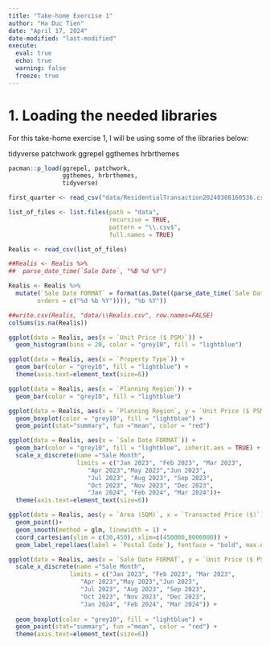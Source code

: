 ```yaml
---
title: "Take-home Exercise 1"
author: "Ha Duc Tien"
date: "April 17, 2024"
date-modified: "last-modified"
execute: 
  eval: true
  echo: true
  warning: false
  freeze: true
---
```


# 1. Loading the needed libraries

For this take-home exercise 1, I will be using some of the libraries below:

tidyverse patchwork ggrepel ggthemes hrbrthemes

```r
pacman::p_load(ggrepel, patchwork, 
               ggthemes, hrbrthemes,
               tidyverse) 
```

```r
first_quarter <- read_csv("data/ResidentialTransaction20240308160536.csv")

list_of_files <- list.files(path = "data",
                            recursive = TRUE,
                            pattern = "\\.csv$",
                            full.names = TRUE)

Realis <- read_csv(list_of_files)
```

```r

##Realis <- Realis %>%
##  parse_date_time(`Sale Date`, "%B %d %Y")

Realis <- Realis %>% 
  mutate(`Sale Date FORMAT` = format(as.Date((parse_date_time(`Sale Date`, 
        orders = c("%d %b %Y")))), "%b %Y"))

##write.csv(Realis, "data/\\Realis.csv", row.names=FALSE)
colSums(is.na(Realis))
```

```r
ggplot(data = Realis, aes(x = `Unit Price ($ PSM)`)) +
  geom_histogram(bins = 20, color = "grey10", fill = "lightblue")
```

```r
ggplot(data = Realis, aes(x = `Property Type`)) + 
  geom_bar(color = "grey10", fill = "lightblue") + 
  theme(axis.text=element_text(size=6))
```

```r
ggplot(data = Realis, aes(x = `Planning Region`)) +
  geom_bar(color = "grey10", fill = "lightblue")
```

```r
ggplot(data = Realis, aes(x = `Planning Region`, y = `Unit Price ($ PSM)`)) +
  geom_boxplot(color = "grey10", fill = "lightblue") + 
  geom_point(stat="summary", fun ="mean", color = "red")
```

```r
ggplot(data = Realis, aes(x = `Sale Date FORMAT`)) +
  geom_bar(color = "grey10", fill = "lightblue", inherit.aes = TRUE) +
  scale_x_discrete(name ="Sale Month", 
                   limits = c("Jan 2023", "Feb 2023", "Mar 2023", 
                      "Apr 2023","May 2023","Jun 2023", 
                      "Jul 2023", "Aug 2023", "Sep 2023",
                      "Oct 2023", "Nov 2023", "Dec 2023", 
                      "Jan 2024", "Feb 2024", "Mar 2024"))+
  theme(axis.text=element_text(size=6))
```

```r
ggplot(data = Realis, aes(y = `Area (SQM)`, x = `Transacted Price ($)`)) +
  geom_point()+
  geom_smooth(method = glm, linewidth = 1) +
  coord_cartesian(ylim = c(30,450), xlim=c(450000,8000000)) +
  geom_label_repel(aes(label = `Postal Code`), fontface = "bold", max.overlaps = 80)
```

```r
ggplot(data = Realis, aes(x = `Sale Date FORMAT`, y = `Unit Price ($ PSM)`)) +
  scale_x_discrete(name ="Sale Month", 
                 limits = c("Jan 2023", "Feb 2023", "Mar 2023", 
                    "Apr 2023","May 2023","Jun 2023", 
                    "Jul 2023", "Aug 2023", "Sep 2023",
                    "Oct 2023", "Nov 2023", "Dec 2023", 
                    "Jan 2024", "Feb 2024", "Mar 2024")) +
  
  geom_boxplot(color = "grey10", fill = "lightblue") + 
  geom_point(stat="summary", fun ="mean", color = "red") +
  theme(axis.text=element_text(size=6))
```
